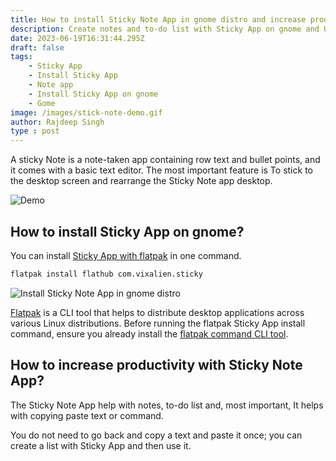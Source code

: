 ```yaml
---
title: How to install Sticky Note App in gnome distro and increase productivity with Sticky Note App?
description: Create notes and to-do list with Sticky App on gnome and Ubuntu.
date: 2023-06-19T16:31:44.295Z
draft: false
tags:
    - Sticky App
    - Install Sticky App
    - Note app
    - Install Sticky App on gnome
    - Gome
image: /images/stick-note-demo.gif
author: Rajdeep Singh
type : post
---
```


A sticky Note is a note-taken app containing row text and bullet points, and it comes with a basic text editor. The most important feature is To stick to the desktop screen and rearrange the Sticky Note app desktop.

![Demo](/images/stick-note-demo.gif "Demo")

## How to install Sticky App on gnome?

You can install [Sticky App with flatpak](https://flathub.org/apps/com.vixalien.sticky) in one command.

```bash
flatpak install flathub com.vixalien.sticky
```

![Install Sticky Note App in gnome distro](/images/stick-note.gif "Install Sticky Note App in gnome distro")

[Flatpak](https://flathub.org/) is a CLI tool that helps to distribute desktop applications across various Linux distributions. Before running the flatpak Sticky App install command, ensure you already install the [flatpak command CLI tool](https://flatpak.org/setup/).

## How to increase productivity with Sticky Note App?

The Sticky Note App help with notes, to-do list and, most important, It helps with copying paste text or command.

You do not need to go back and copy a text and paste it once; you can create a list with Sticky App and then use it.